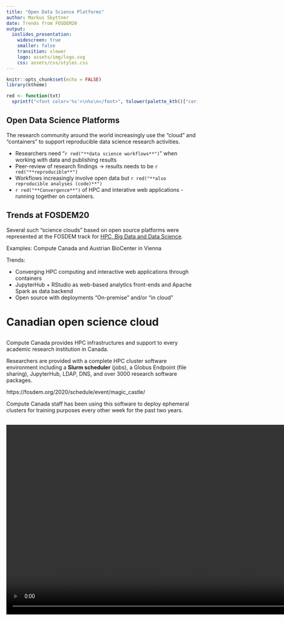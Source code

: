 ```yaml
---
title: "Open Data Science Platforms"
author: Markus Skyttner
date: Trends from FOSDEM20
output: 
  ioslides_presentation:
    widescreen: true
    smaller: false
    transition: slower
    logo: assets/img/logo.svg
    css: assets/css/styles.css
---
```


```r
knitr::opts_chunk$set(echo = FALSE)
library(ktheme)

red <- function(txt) 
  sprintf("<font color='%s'>\n%s\n</font>", tolower(palette_kth()["cerise"]), txt)
```

## Open Data Science Platforms {data-background=assets/bg/kth-6.png data-background-size=cover}

The research community around the world increasingly use the "cloud" and "containers" to support reproducible data science research activities. 

- Researchers need "`r red("**data science workflows**")`" when working with data and publishing results
- Peer-review of research findings -> results needs to be `r red("**reproducible**")`
- Workflows increasingly involve open data but `r red("**also reproducible analyses (code)**")` 
- `r red("**Convergence**")` of HPC and interative web applications - running together on containers.

## Trends at FOSDEM20 {data-background=assets/bg/kth-3.png data-background-size=cover}

Several such "science clouds" based on open source platforms were represented at the FOSDEM track for [HPC, Big Data and Data Science](https://fosdem.org/2020/schedule/track/hpc_big_data_and_data_science/).

Examples: Compute Canada and Austrian BioCenter in Vienna

Trends:

- Converging HPC computing and interactive web applications through containers 
- JupyterHub + RStudio as web-based analytics front-ends and Apache Spark as data backend
- Open source with deployments "On-premise" and/or "in cloud"

# Canadian open science cloud

## {data-background=assets/bg/kth-4.png data-background-size=cover}

Compute Canada provides HPC infrastructures and support to every academic research institution in Canada. 

Researchers are provided with a complete HPC cluster software environment including a __Slurm scheduler__ (jobs), a Globus Endpoint (file sharing), JupyterHub, LDAP, DNS, and over 3000 research software packages. 

https://fosdem.org/2020/schedule/event/magic_castle/

Compute Canada staff has been using this software to deploy ephemeral clusters for training purposes every other week for the past two years.

## {data-background=assets/bg/kth-5.png data-background-size=cover}

<video height="500" controls>
    <source src="https://video.fosdem.org/2020/UB5.132/magic_castle.webm#t=249,326" type="video/mp4">
  Your browser does not support the video tag.
</video>

# Vienna Biocenter Open Science Cloud  

## Interactive applications on HPC systems {data-background=assets/bg/kth-6.png data-background-size=cover}

Exploratory data analysis has increased the demand for __interactive tools__. In the same way, workshops and other teaching events often benefit from immediate and on-demand access to preconfigured, interactive environments.

On-premise container orchestration is often preferable because it enables __deploying interactive tools on existing compute infrastructure__ that provides access to both software packages and the data to be analysed. 

The deployment on __HPC batch systems__ specifically brings challenges on how to handle authentication, user identities, and job submissions.

## {data-background=assets/bg/kth-7.png data-background-size=cover}

<video height="500" controls>
    <source src="https://video.fosdem.org/2020/UB5.132/interactive_hpc.webm#t=1075,1162" type="video/mp4">
  Your browser does not support the video tag.
</video>

Link: https://fosdem.org/2020/schedule/event/interactive_hpc/

## Challenges for a researcher {data-background=assets/bg/kth-2.png data-background-size=cover}

Creating

- How can I as a researcher create reproducible open research results? Tools and support?
- What do I need to know - skills in "data carpentry" etc?

Sharing

- What does it mean in practice if the research funds requires me to follow FAIR principles?
- How do I deal with "personal data"?

__Who can help me out? __
__What are best practices and recommended workflows?__

## Non-open "platforms" {data-background=assets/bg/kth-4.png data-background-size=cover}

Within BI, existing commercial platforms are QlikTech, TIBCO Spotfire, Tableau, Cognos, SAS mm.

Downsides:

- `r red("__Vendor lock-in__")` and license managment requirements and costs. 
- Support for modern `r red("__agile workflows not built-in__")`, such as using GitHub Flow and reproducible `containers` (Docker Hub)
- Support for `r red("__reproducibility__")` is increasingly required in the frontlines of academic research, utilizing data science approaches using with R and Python for ML / AI. 
- Weak support for `r red("__Big Data / Fast Data__")` such as data analysis powered by Apache Spark

## Technical solution {data-background=assets/bg/kth-5.png data-background-size=cover}

Open source-based platform for reproducible research including web-friendly data analysis:

- Front-end for open data science [KONTARION](https://github.com/kth-library/kontarion)

- Can do __ML och AI__, scales locally or in the cloud using Docker Swarm / Kubernetes, container-based, supports ML/AI workflows using R, Python (Jupyter) etc... GPU-scaling and [slurm jobs](https://docs.rstudio.com/rsp/integration/launcher-slurm/))

- Backend for big data using [Apache Spark + Minio + Select S3](https://docs.google.com/presentation/d/1eGahU6aR9GynYYyka2X-tTLSqLISEGvz7ZzfgfYq6Qw/edit#slide=id.g54b55e0426_0_0)

[![](https://raw.githubusercontent.com/KTH-Library/kontarion/master/logo.png)](https://github.com/kth-library/kontarion)

## 

Data Lake w/ Minio + Apache Spark + S3 Select + RStudio Web Edition / JupyterHub

![](https://miro.medium.com/max/1000/1*OIA7qQ1VIfWZki0aue0fdg.png){height=500}

[Minio blog article about S3 Select](https://blog.minio.io/running-peta-scale-spark-jobs-on-object-storage-using-s3-select-df7177ae518)

## Handbook

![](https://therinspark.s3-us-west-2.amazonaws.com/mastering-spark-with-r.png){height=450}

https://therinspark.com/

# Questions ?

## About *KONTARION* {data-background=assets/bg/bridge.png data-background-size=cover}

A "data science software stack" extending https://www.rocker-project.org/ w domain-specific functionality. 

Web-friendly data analytics environment providing RStudio Open Source Edition (AGPL v3) and Jupyter. 

Containerized Open Data Science Analytics front-end with `sparklyr` connection to Big Data backend.

- interactive web-based analytics (runtimes for Shiny och Dash)
- running "jobs"/tasks
- deploying and using APIs for open data
- markdown-based authoring of content

## References / "Use cases" {data-background=assets/bg/plant.png data-background-size=cover}

A large Data Science community with millions of users from academic sector (and corporate, too), check out some links:

- https://spark.rstudio.com/mlib/ (Spark Machine Learning lib!)
- https://blogs.rstudio.com/tensorflow/
- https://tensorflow.rstudio.com/
- https://www.r-bloggers.com/
- https://plot.ly/dash/
- https://shiny.rstudio.com/


